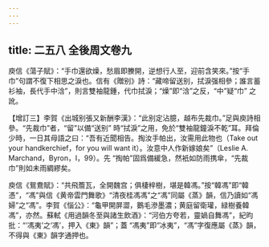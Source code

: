 ```yaml
---
---
---
```

title: 二五八 全後周文卷九
---




庾信《蕩子賦》：“手巾還欲燥，愁眉即賸開，逆想行人至，迎前含笑來。”按“手巾”句謂不復下相思之淚也。信有《贈别》詩：“藏啼留送别，拭淚强相參；誰言蓄衫袖，長代手中浛”，則言雙袖龍鍾，代巾拭淚；“燥”即“浛”之反，“中”疑“巾” 之訛。

【增訂三】李賀《出城别張又新酬李漢》：“此别定沾臆，越布先裁巾。”足與庾詩相參。“先裁巾”者，“留”以備“送别” 時“拭淚”之用，免於“雙袖龍鐘淚不乾”耳。拜倫少時，一日其母語之曰：“吾有近聞相告。掏汝手帕出，汝需用此物也（Take out your handkerchief，for you will want it）。汝意中人作新嫁娘矣”（Leslie A. Marchand，Byron，I，99）。先 “掏帕”固爲備緩急，然衹如防雨携傘，“先裁巾”則如未雨綢繆矣。

庾信《鴛鴦賦》：“共飛簷瓦，全開魏宫；俱棲梓樹，堪是韓馮。”按“韓馮”即“韓憑”，“馮”與信《黄帝雲門舞歌》“清夜桂馮馮”之“馮”同屬《蒸》韻，信乃讀如“馮婦”之“馮”。李賀《惱公》：“龜甲開屏澀，鵝毛滲墨濃；黄庭留衛瓘，緑樹養韓馮”，亦然。蘇軾《用過韻冬至與諸生飲酒》：“河伯方夸若，靈媧自舞馮”，紀昀批：“‘馮夷’之‘馮’，押入《東》韻”；蓋 “馮夷”即“冰夷”，“馮”字復應屬《蒸》韻，不得與《東》韻字通押也。